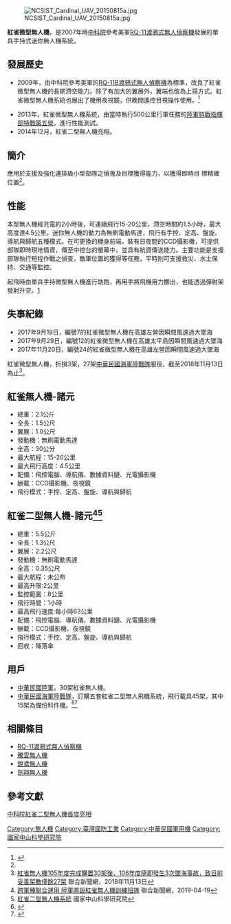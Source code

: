 {{expand|time=2015-05-30T03:39:29+00:00}}
[[File:NCSIST_Cardinal_UAV_20150815a.jpg|thumb]]

'''紅雀微型無人機'''，是2007年時[[國家中山科學研究院|中科院]]參考美軍[[RQ-11渡鴉式無人偵察機|RQ-11渡鴉式無人偵察機]]發展的單兵手持式迷你無人機系統。<br>

==發展歷史==
*2009年，由中科院參考美軍的[[RQ-11渡鴉式無人偵察機|RQ-11B渡鴉式無人偵察機]]為標準，改良了紅雀微型無人機的長期滯空能力。除了有加大的翼展外，翼端也改為上揚方式。紅雀微型無人機系統也展出了機用夜視鏡，供晚間遙控目視操作使用。<ref>{{cite web|url=http://news.rti.org.tw/news/detail/?recordId=156678|title=中科院紅雀無人機 首度亮相|deadurl=yes|archiveurl=https://web.archive.org/web/20150722180501/http://news.rti.org.tw/news/detail/?recordId=156678|archivedate=2015年7月22日|df=}}</ref>

*2013年，紅雀微型無人機系統，由當時執行500公里行軍任務的[[中華民國空降特戰部隊|陸軍特戰指揮部特戰第五營]]，進行性能測試。
*2014年12月，紅雀二型無人機亮相。

== 簡介 ==
應用於支援及強化連排級小型部隊之偵蒐及目標獲得能力，以獲得即時目  標精確位置<ref name = "構型"/>。

==性能==
本型無人機經充電約2小時後，可連續飛行15-20公里，滯空時間約1.5小時，最大高度達4.5公里。迷你無人機的動力為無刷電動馬達，飛行有手控、定高、盤旋、導航與歸航五種模式。在可更換的機身前端，裝有日夜間的CCD攝影機，可提供部隊即時現地情資，傳至中控台的螢幕中，並具有航資傳送能力。主要功能是支援部隊執行短程作戰之偵查，敵軍位置的獲得等任務，平時則可支援救災、水土保持、交通等監控。

起飛時由單兵手持微型無人機進行助跑，再用手將飛機用力擲出，也能透過彈射架發射升空。[https://twitter.com/new27brigade/status/1374630759877681152?s=20] {{Wayback|url=https://twitter.com/new27brigade/status/1374630759877681152?s=20 |date=20210924072633 }}

==失事紀錄==
*2017年9月19日，編號7的紅雀微型無人機在高雄左營因瞬間風速過大墜海
*2017年9月29日，編號12的紅雀微型無人機在高雄太平島因瞬間風速過大墜海
*2017年11月20日，編號24的紅雀微型無人機在高雄左營因瞬間風速過大墜海

紅雀微型無人機，折損3架，27架[[中華民國海軍陸戰隊|中華民國海軍陸戰隊]]服役，截至2018年11月13日為止<ref>[https://udn.com/news/story/10930/3477413?from=udn-catelistnews_ch2 紅雀無人機105年度完成購置30架後，106年度隨即發生3次墜海事故，致目前妥善架數僅餘27架] {{Wayback|url=https://udn.com/news/story/10930/3477413?from=udn-catelistnews_ch2 |date=20190608171615 }}聯合新聞網，2018年11月13日</ref>。

==紅雀無人機-諸元==
*總重：2.1公斤
*全長：1.5公尺
*翼展：1.0公尺
*發動機：無刷電動馬達
*全高：30公分
*最大航程：15-20公里
*最大飛行高度：4.5公里
*配備：飛控電腦、導航儀、數據資料鏈、光電攝影機
*酬載：CCD攝影機、夜視鏡
*飛行模式：手控、定高、盤旋、導航與歸航

==紅雀二型無人機-諸元<ref>[https://udn.com/news/story/10930/3765493 跨軍種聯合運用 陸軍將設紅雀無人機訓練班隊] {{Wayback|url=https://udn.com/news/story/10930/3765493 |date=20190606171713 }}聯合新聞網，2019-04-19</ref><ref name = "構型">[http://www.ncsist.org.tw/csistdup/products/product.aspx?product_Id=277&catalog=41 紅雀二型無人機系統] {{Wayback|url=http://www.ncsist.org.tw/csistdup/products/product.aspx?product_Id=277&catalog=41 |date=20190722175937 }}國家中山科學研究院</ref>==
*總重：5.5公斤
*全長：1.3公尺
*翼展：2.2公尺
*發動機：無刷電動馬達
*全高：0.35公尺
*最大航程：未公布
*最高升限:2公里
*監控範圍：8公里
*飛行時間：1小時
*最高飛行速度:每小時63公里
*配備：飛控電腦、導航儀、數據資料鏈、光電攝影機
*酬載：CCD攝影機、夜視鏡
*飛行模式：手控、定高、盤旋、導航與歸航
*回收：降落傘

== 用戶 ==
*[[中華民國陸軍|中華民國陸軍]]，30架紅雀無人機。
*[[中華民國海軍陸戰隊|中華民國海軍陸戰隊]]，訂購五套紅雀二型無人飛機系統，飛行載具45架，其中15架為備份料件機。<ref>{{Cite web |url=https://udn.com/news/story/10930/3477413?from=udn-catelistnews_ch2 |title=國產軍用無人機頻頻摔 海軍編列1億元修繕銳鳶機 |access-date=2018-11-22 |archive-date=2019-06-08 |archive-url=https://web.archive.org/web/20190608171615/https://udn.com/news/story/10930/3477413?from=udn-catelistnews_ch2 |dead-url=no }}</ref><ref>{{Cite web |url=http://www.ncsist.org.tw/csistdup/products/product.aspx?product_id=277&catalog=41 |title=中科院紅雀二型無人機系統 |access-date=2017-10-06 |archive-date=2019-07-22 |archive-url=https://web.archive.org/web/20190722175937/http://www.ncsist.org.tw/csistdup/products/product.aspx?product_Id=277&catalog=41 |dead-url=no }}</ref>

==相關條目==
*[[RQ-11渡鴉式無人偵察機|RQ-11渡鴉式無人偵察機]]
*[[騰雲無人機|騰雲無人機]]
*[[銳鳶無人機|銳鳶無人機]]
*[[劍翔無人機|劍翔無人機]]

== 參考文獻 ==
[https://video.udn.com/news/245402 中科院紅雀二型無人機首度亮相] {{Wayback|url=https://video.udn.com/news/245402 |date=20190608171616 }}

{{中華民國軍事}}
{{中華民國海軍}} 
{{中華民國海軍艦艇}}
{{中華民國海軍陸戰隊軍備}}
{{中華民國陸軍軍備}}
{{中華民國國防工業}}

[[Category:無人機|Category:無人機]]
[[Category:臺灣國防工業|Category:臺灣國防工業]]
[[Category:中華民國軍用機|Category:中華民國軍用機]]
[[Category:國家中山科學研究院|Category:國家中山科學研究院]]